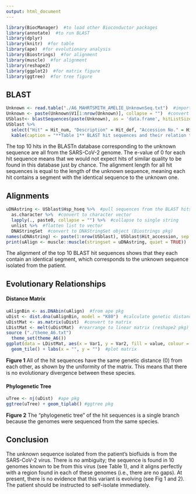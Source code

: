 ---
output: html_document
---
```{r echo = FALSE}
library(BiocManager)  #to load other Bioconductor packages
library(annotate)  #to run BLAST
library(dplyr)
library(knitr)  #for table
library(ape)  #for evolutionary analysis
library(Biostrings)  #for alignment
library(muscle)  #for alignment
library(reshape2)
library(ggplot2)  #for matrix figure
library(ggtree)  #for tree figure
```
## BLAST 
```{r message = FALSE}
Unknown <- read.table("./A6_MAHRTSMITH_AMELIE_UnknownSeq.txt")  #import Unknown DNA sequence
Unknown <- paste(Unknown$V1[1:nrow(Unknown)], collapse = "")  #convert sequence to string
USblast<- blastSequences(paste(Unknown), as = 'data.frame', hitListSize = 10, timeout = 400)  #search blastn database for unknown sequence
USblast %>%
  select("Hit" = Hit_num, "Description" = Hit_def, "Accession No." = Hit_accession, "E value" = Hsp_evalue, "Alignment length" = 'Hsp_align-len') %>%
  kable(caption = "**Table 1** BLAST hit sequences and their relation to the unknown sequence.")  #output table w/ relevant info
```
The top 10 hits in the BLASTn database corresponding to the unknown sequence are all from the SARS-CoV-2 genome. The e-value of 0 for each hit sequence means that we would not expect hits of similar quality to be found in this database just by chance. The alignment length for all hit sequences is equal to the length of the unknown sequence, meaning each hit contains a segment with the identical sequence to the unknown one.   
   
## Alignments 
```{r warning = FALSE}
uDNAstring <- USblast$Hsp_hseq %>%  #pull sequences from the BLAST hits
  as.character %>%  #convert to character vector
  lapply(., paste0, collapse = "") %>%  #collapse to single string 
  unlist %>%  #flatten list to vector
  DNAStringSet  #convert to DNAStringSet object (Biostrings pkg)
names(uDNAstring) <- paste(1:nrow(USblast), USblast$Hit_accession, sep = "_")
print(uAlign <- muscle::muscle(stringset = uDNAstring, quiet = TRUE))  #muscle from muscle pkg
```
The alignment of the top 10 BLAST hit sequences shows that they each contain an identical segment, which corresponds to the unknown sequence isolated from the patient.   
   
## Evolutionary Relationships
#### Distance Matrix
```{r}
uAlignBin <- as.DNAbin(uAlign)  #from ape pkg
uDist <- dist.dna(uAlignBin, model = "K80")  #calculate genetic distance between hit sequences
uDistMat <- as.matrix(uDist)  #convert to matrix
LDistMat <- melt(uDistMat)  #rearrange to linear matrix (reshape2 pkg)
source ("./theme_A6.txt")
  theme_set(theme_A6())
ggplot(data = LDistMat, aes(x = Var1, y = Var2, fill = value, colour = I("white"))) + 
  geom_tile() + labs(x = "", y = "")  #plot matrix
```
**Figure 1** All of the hit sequences have the same genetic distance (0) from each other, as shown by the uniformity of the matrix. This means that there is no evolutionary divergence between these species.   
   
#### Phylogenetic Tree
```{r}
uTree <- nj(uDist)  #ape pkg
ggtree(uTree) + geom_tiplab() #ggtree pkg
```
**Figure 2** The "phylogenetic tree" of the hit sequences is a single branch because the genomes were sequenced from the same species.   
    
## Conclusion  
The unknown sequence isolated from the patient's biofluids is from the SARS-CoV-2 virus. There is no ambiguity; the sequence is found in 10 genomes known to be from this virus (see Table 1), and it aligns perfectly with a region found in each of these genomes (i.e., there are no gaps). At present, there is no evidence that this variant is evolving (see Fig 1 and 2). The patient should be instructed to self-isolate immediately. 
